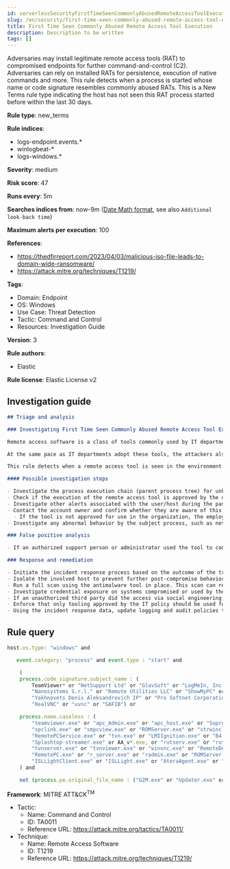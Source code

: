 ```yaml
---
id: serverlessSecurityFirstTimeSeenCommonlyAbusedRemoteAccessToolExecution
slug: /en/security/first-time-seen-commonly-abused-remote-access-tool-execution
title: First Time Seen Commonly Abused Remote Access Tool Execution
description: Description to be written
tags: []
---
```


<div id="first-time-seen-commonly-abused-remote-access-tool-execution"></div>

Adversaries may install legitimate remote access tools (RAT) to compromised endpoints for further command-and-control (C2). Adversaries can rely on installed RATs for persistence, execution of native commands and more. This rule detects when a process is started whose name or code signature resembles commonly abused RATs. This is a New Terms rule type indicating the host has not seen this RAT process started before within the last 30 days.

**Rule type**: new_terms

**Rule indices**: 

* logs-endpoint.events.*
* winlogbeat-*
* logs-windows.*

**Severity**: medium

**Risk score**: 47

**Runs every**: 5m

**Searches indices from**: now-9m ([Date Math format](((ref))/common-options.html#date-math), see also <DocLink id="serverlessSecurityRulesUiCreate" section="set-the-rules-schedule">`Additional look-back time`</DocLink>)

**Maximum alerts per execution**: 100

**References**: 

* https://thedfirreport.com/2023/04/03/malicious-iso-file-leads-to-domain-wide-ransomware/
* https://attack.mitre.org/techniques/T1219/

**Tags**: 

* Domain: Endpoint
* OS: Windows
* Use Case: Threat Detection
* Tactic: Command and Control
* Resources: Investigation Guide

**Version**: 3

**Rule authors**: 

* Elastic

**Rule license**: Elastic License v2

## Investigation guide

```markdown
## Triage and analysis

### Investigating First Time Seen Commonly Abused Remote Access Tool Execution

Remote access software is a class of tools commonly used by IT departments to provide support by connecting securely to users' computers. Remote access is an ever-growing market where new companies constantly offer new ways of quickly accessing remote systems.

At the same pace as IT departments adopt these tools, the attackers also adopt them as part of their workflow to connect into an interactive session, maintain access with legitimate software as a persistence mechanism, drop malicious software, etc.

This rule detects when a remote access tool is seen in the environment for the first time in the last 15 days, enabling analysts to investigate and enforce the correct usage of such tools.

#### Possible investigation steps

- Investigate the process execution chain (parent process tree) for unknown processes. Examine their executable files for prevalence, whether they are located in expected locations, and if they are signed with valid digital signatures.
- Check if the execution of the remote access tool is approved by the organization's IT department.
- Investigate other alerts associated with the user/host during the past 48 hours.
- Contact the account owner and confirm whether they are aware of this activity.
  - If the tool is not approved for use in the organization, the employee could have been tricked into installing it and providing access to a malicious third party. Investigate whether this third party could be attempting to scam the end-user or gain access to the environment through social engineering.
- Investigate any abnormal behavior by the subject process, such as network connections, registry or file modifications, and any spawned child processes.

### False positive analysis

- If an authorized support person or administrator used the tool to conduct legitimate support or remote access, consider reinforcing that only tooling approved by the IT policy should be used. The analyst can dismiss the alert if no other suspicious behavior is observed involving the host or users.

### Response and remediation

- Initiate the incident response process based on the outcome of the triage.
- Isolate the involved host to prevent further post-compromise behavior.
- Run a full scan using the antimalware tool in place. This scan can reveal additional artifacts left in the system, persistence mechanisms, and malware components.
- Investigate credential exposure on systems compromised or used by the attacker to ensure all compromised accounts are identified. Reset passwords for these accounts and other potentially compromised credentials, such as email, business systems, and web services.
- If an unauthorized third party did the access via social engineering, consider improvements to the security awareness program.
- Enforce that only tooling approved by the IT policy should be used for remote access purposes and only by authorized staff.
- Using the incident response data, update logging and audit policies to improve the mean time to detect (MTTD) and the mean time to respond (MTTR).

```

## Rule query

```js
host.os.type: "windows" and

   event.category: "process" and event.type : "start" and

    (
    process.code_signature.subject_name : (
        TeamViewer* or "NetSupport Ltd" or "GlavSoft" or "LogMeIn, Inc." or "Ammyy LLC" or
        "Nanosystems S.r.l." or "Remote Utilities LLC" or "ShowMyPC" or "Splashtop Inc." or
        "Yakhnovets Denis Aleksandrovich IP" or "Pro Softnet Corporation" or "BeamYourScreen GmbH" or
        "RealVNC" or "uvnc" or "SAFIB") or

    process.name.caseless : (
        "teamviewer.exe" or "apc_Admin.exe" or "apc_host.exe" or "SupremoHelper.exe" or "rfusclient.exe" or
        "spclink.exe" or "smpcview.exe" or "ROMServer.exe" or "strwinclt.exe" or "RPCSuite.exe" or "RemotePCDesktop.exe" or
        "RemotePCService.exe" or "tvn.exe" or "LMIIgnition.exe" or "B4-Service.exe" or "Mikogo-Service.exe" or "AnyDesk.exe" or
        "Splashtop-streamer.exe" or AA_v*.exe, or "rutserv.exe" or "rutview.exe" or "vncserver.exe" or "vncviewer.exe" or
        "tvnserver.exe" or "tvnviewer.exe" or "winvnc.exe" or "RemoteDesktopManager.exe" or "LogMeIn.exe" or ScreenConnect*.exe or
        "RemotePC.exe" or "r_server.exe" or "radmin.exe" or "ROMServer.exe" or "ROMViewer.exe" or "DWRCC.exe" or "AeroAdmin.exe" or
        "ISLLightClient.exe" or "ISLLight.exe" or "AteraAgent.exe" or "SRService.exe")
	) and

	not (process.pe.original_file_name : ("G2M.exe" or "Updater.exe" or "powershell.exe") and process.code_signature.subject_name : "LogMeIn, Inc.")

```

**Framework**: MITRE ATT&CK<sup>TM</sup>

* Tactic:
    * Name: Command and Control
    * ID: TA0011
    * Reference URL: https://attack.mitre.org/tactics/TA0011/
* Technique:
    * Name: Remote Access Software
    * ID: T1219
    * Reference URL: https://attack.mitre.org/techniques/T1219/

